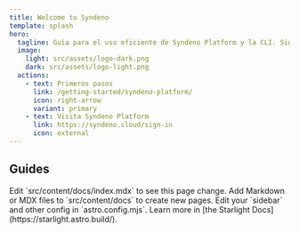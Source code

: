 ```yaml
---
title: Welcome to Syndeno
template: splash
hero:
  tagline: Guía para el uso eficiente de Syndeno Platform y la CLI. Siga los pasos a continuación para comenzar 🚀
  image:
    light: src/assets/logo-dark.png
    dark: src/assets/logo-light.png
  actions:
    - text: Primeros pasos
      link: /getting-started/syndeno-platform/
      icon: right-arrow
      variant: primary
    - text: Visita Syndeno Platform
      link: https://syndeno.cloud/sign-in
      icon: external
---
```



## Guides

<CardGrid stagger>
  <Card title="Update content" icon="pencil">
    Edit `src/content/docs/index.mdx` to see this page change.
  </Card>
  <Card title="Add new content" icon="add-document">
    Add Markdown or MDX files to `src/content/docs` to create new pages.
  </Card>
  <Card title="Configure your site" icon="setting">
    Edit your `sidebar` and other config in `astro.config.mjs`.
  </Card>
  <Card title="Read the docs" icon="open-book">
    Learn more in [the Starlight Docs](https://starlight.astro.build/).
  </Card>
</CardGrid>

